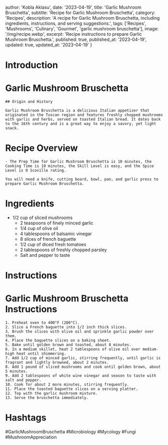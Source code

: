 
  author: 'Kobla Aklasu',
  date: '2023-04-19',
  title: 'Garlic Mushroom Bruschetta',
  subtitle: 'Recipe for Garlic Mushroom Bruschetta',
  category: 'Recipes',
  description: 'A recipe for Garlic Mushroom Bruschetta, including ingredients, instructions, and serving suggestions.',
  tags: ['Recipes', 'Mushrooms', 'Culinary', 'Gourmet', 'garlic mushroom bruschetta'],
  image: '/img/recipe.webp',
  excerpt: 'Recipe instructions to prepare Garlic Mushroom Bruschetta.',
  published: true,
  published_at: '2023-04-19',
  updated: true,
  updated_at: '2023-04-19'
}


  # Introduction

# Garlic Mushroom Bruschetta
    
    ## Origin and History
    
    Garlic Mushroom Bruschetta is a delicious Italian appetizer that originated in the Tuscan region and features freshly chopped mushrooms with garlic and herbs, served on toasted Italian bread. It dates back to the 16th century and is a great way to enjoy a savory, yet light snack.

# Recipe Overview

    - The Prep Time for Garlic Mushroom Bruschetta is 10 minutes, the Cooking Time is 10 minutes, the Skill Level is easy, and the Spice Level is 0 Scoville rating.
    
    You will need a knife, cutting board, bowl, pan, and garlic press to prepare Garlic Mushroom Bruschetta.

# Ingredients

- 1/2 cup of sliced mushrooms
    - 2 teaspoons of finely minced garlic
    - 1/4 cup of olive oil
    - 4 tablespoons of balsamic vinegar
    - 8 slices of french baguette
    - 1/2 cup of diced fresh tomatoes
    - 2 tablespoons of freshly chopped parsley
    - Salt and pepper to taste

# Instructions

# Garlic Mushroom Bruschetta Instructions
    
    1. Preheat oven to 400°F (200°C).
    2. Slice a French baguette into 1/2 inch thick slices. 
    3. Brush the slices with olive oil and sprinkle garlic powder over them.
    4. Place the baguette slices on a baking sheet.
    5. Bake until golden brown and toasted, about 8 minutes.
    6. In a medium skillet, heat 2 tablespoons of olive oil over medium-high heat until shimmering.
    7. Add 1/2 cup of minced garlic, stirring frequently, until garlic is fragrant and lightly browned, about 2 minutes.
    8. Add 1 pound of sliced mushrooms and cook until golden brown, about 5 minutes. 
    9. Add 2 tablespoons of white wine vinegar and season to taste with salt and pepper.
    10. Cook for about 2 more minutes, stirring frequently.
    11. Place the toasted baguette slices on a serving platter.
    12. Top with the garlic mushroom mixture.
    13. Serve the bruschetta immediately.

# Hashtags

#GarlicMushroomBruschetta #Microbiology #Mycology #Fungi #MushroomAppreciation



